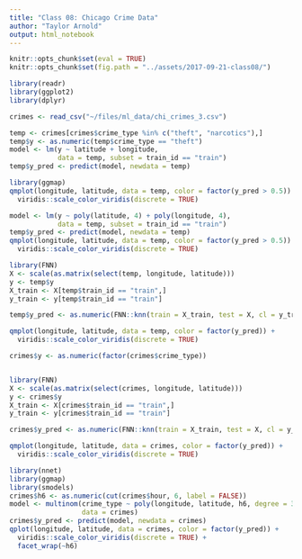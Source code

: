 ```yaml
---
title: "Class 08: Chicago Crime Data"
author: "Taylor Arnold"
output: html_notebook
---
```


```r
knitr::opts_chunk$set(eval = TRUE)
knitr::opts_chunk$set(fig.path = "../assets/2017-09-21-class08/")
```

```r
library(readr)
library(ggplot2)
library(dplyr)
```


```r
crimes <- read_csv("~/files/ml_data/chi_crimes_3.csv")
```

```r
temp <- crimes[crimes$crime_type %in% c("theft", "narcotics"),]
temp$y <- as.numeric(temp$crime_type == "theft")
model <- lm(y ~ latitude + longitude,
            data = temp, subset = train_id == "train")
temp$y_pred <- predict(model, newdata = temp)
```

```r
library(ggmap)
qmplot(longitude, latitude, data = temp, color = factor(y_pred > 0.5)) +
  viridis::scale_color_viridis(discrete = TRUE)
```

```r
model <- lm(y ~ poly(latitude, 4) + poly(longitude, 4),
            data = temp, subset = train_id == "train")
temp$y_pred <- predict(model, newdata = temp)
qmplot(longitude, latitude, data = temp, color = factor(y_pred > 0.5)) +
  viridis::scale_color_viridis(discrete = TRUE)
```

```r
library(FNN)
X <- scale(as.matrix(select(temp, longitude, latitude)))
y <- temp$y
X_train <- X[temp$train_id == "train",]
y_train <- y[temp$train_id == "train"]

temp$y_pred <- as.numeric(FNN::knn(train = X_train, test = X, cl = y_train, k = 200))

qmplot(longitude, latitude, data = temp, color = factor(y_pred)) +
  viridis::scale_color_viridis(discrete = TRUE)
```

```r
crimes$y <- as.numeric(factor(crimes$crime_type))


library(FNN)
X <- scale(as.matrix(select(crimes, longitude, latitude)))
y <- crimes$y
X_train <- X[crimes$train_id == "train",]
y_train <- y[crimes$train_id == "train"]

crimes$y_pred <- as.numeric(FNN::knn(train = X_train, test = X, cl = y_train, k = 500))

qmplot(longitude, latitude, data = crimes, color = factor(y_pred)) +
  viridis::scale_color_viridis(discrete = TRUE)
```



```r
library(nnet)
library(ggmap)
library(smodels)
crimes$h6 <- as.numeric(cut(crimes$hour, 6, label = FALSE))
model <- multinom(crime_type ~ poly(longitude, latitude, h6, degree = 3),
                  data = crimes)
crimes$y_pred <- predict(model, newdata = crimes)
qplot(longitude, latitude, data = crimes, color = factor(y_pred)) +
  viridis::scale_color_viridis(discrete = TRUE) +
  facet_wrap(~h6)
```







